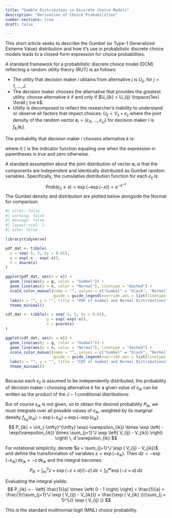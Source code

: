 ```yaml
---
title: "Gumble Distribution in Discrete Choice Models"
description: "Derivation of Choice Probabilities"
number-sections: true
draft: false

---
```


This short article seeks to describe the Gumbel (or Type-1 Generalized Extreme Value) distribution and how it's use in probabilistic discrete choice models leads to a closed-form expression for choice probabilities.

A standard framework for a probabilistic discrete choice model (DCM) reflecting a random utility theory (RUT) is as follows: 

 - The utility that decision maker $i$ obtains from alternative $j$ is $U_{ij}$, for $j = 1, \ldots, J$. 
 - The decision maker chooses the alternative that provides the greatest utility: choose alternative $k$ if and only if $U_{ik} > U_{ij} \hspace{1ex} \forall j \ne k$. 
 - Utility is decomposed to reflect the researcher's inability to understand or observe all factors that impact choices: $U_{ij} = V_{ij} + \varepsilon_{ij}$ where the joint density of the random vector $\mathbf{\varepsilon}_i = (\varepsilon_{i1}, \ldots, \varepsilon_{iJ})$ for decision maker $i$ is $f_{\mathbf{\varepsilon}_i}(\mathbf{\varepsilon}_i)$. 

The probability that decision maker $i$ chooses alternative $k$ is:

\begin{align*}
    P_{ik} 
    &= \text{Prob}\left( U_{ik} > U_{ij} \; \forall j \ne k \right)  &\\
    &= \text{Prob}\left( V_{ik} + \varepsilon_{ik} > V_{ij} + \varepsilon_{ij} \; \forall j \ne k \right)  &\\
    &= \text{Prob}\left( \varepsilon_{ij} < \varepsilon_{ik} + V_{ik} - V_{ij} \; \forall j \ne k \right)  &\\
    &= \int_{\varepsilon_i} I\left( \varepsilon_{ij} < \varepsilon_{ik} + V_{ik} - V_{ij} \; \forall j \ne k \right) \, f_{\mathbf{\varepsilon}_i}(\mathbf{\varepsilon}_i) \, d \mathbf{\varepsilon}_i &
\end{align*}

where $I(\cdot)$ is the indicator function equaling one when the expression in parentheses is true and zero otherwise.

A standard assumption about the joint distribution of vector $\mathbf{\varepsilon}_i$ is that the components are independent and identically distributed as Gumbel random variables. Specifically, the cumulative distribution function for each $\varepsilon_{ij}$ is:
$$ 
\text{Prob}(\varepsilon_{ij} \leq x) = \exp(-\exp(-x)) = e^{-e^{-x}} 
$$
The Gumbel density and distribution are plotted below alongside the Normal for comparison.

```r
#| error: false
#| warning: false
#| message: false
#| layout-ncol: 2
#| echo: false

library(tidyverse)

pdf_dat <- tibble(
  x = seq(-5, 5, by = 0.01),
  g = exp(-x - exp(-x)),
  n = dnorm(x)
)

ggplot(pdf_dat, aes(x = x)) +
  geom_line(aes(y = g, color = "Gumbel")) +
  geom_line(aes(y = n, color = "Normal"), linetype = "dashed") +
  scale_color_manual(name = "", values = c("Gumbel" = "black", "Normal" = "firebrick"),
                     guide = guide_legend(override.aes = list(linetype = 1:2))) +
  labs(x = "", y = "", title = "PDF of Gumbel and Normal Distributions") +
  theme_minimal()

cdf_dat <- tibble(x = seq(-5, 5, by = 0.01), 
                  g = exp(-exp(-x)),
                  n = pnorm(x)
)

ggplot(cdf_dat, aes(x = x)) +
  geom_line(aes(y = g, color = "Gumbel")) +
  geom_line(aes(y = n, color = "Normal"), linetype = "dashed") +
  scale_color_manual(name = "", values = c("Gumbel" = "black", "Normal" = "firebrick"),
                     guide = guide_legend(override.aes = list(linetype = 1:2))) +
  labs(x = "", y = "", title = "CDF of Gumbel and Normal Distributions") +
  theme_minimal()



```




Because each $\varepsilon_{ij}$ is assumed to be independently distributed, the probability of decision maker $i$ choosing alternative $k$ for a given value of $\varepsilon_{ik}$ can be written as the product of the $J-1$ conditional distributions:

\begin{align*}
    P_{ik} | \varepsilon_{ik}
    &= \prod_{j \ne k} \exp(-\exp(-\varepsilon_{ik})) &\\
    &= \exp \left( -\sum_{j \ne k} \exp \left( - ( \varepsilon_{ik} + V_{ik} - V_{ij}) \right) \right) &\\
    &= \exp \left( - \exp(\varepsilon_{ik}) \times \sum_{j \ne k} \exp \left( V_{ij} - V_{ik}) \right) \right) 
\end{align*}


Bur of course $\varepsilon_{ik}$ is not given, so to obtain the desired probability $P_{ik}$, we must integrate over all possible values of $\varepsilon_{ik}$, weighted by its marginal density $f_{\varepsilon_{ik}}(\varepsilon_{ik}) = \exp(-\varepsilon_{ik}) \times \exp ( -\exp(\varepsilon_{ik})$:
$$ 
P_{ik} = \int_{-\infty}^{\infty} \exp(-\varepsilon_{ik}) \times \exp \left( - \exp(\varepsilon_{ik}) \times \sum_{j=1}^J \exp \left( V_{ij} - V_{ik}) \right) \right) \, d \varepsilon_{ik} 
$$

For notational simplicity, denote $a = \sum_{j=1}^J \exp ( V_{ij} - V_{ik})$ and define the transformation of variables $z = \exp(-\varepsilon_{ik})$. Then $dz = -\exp(-\varepsilon_{ik}) \, d \varepsilon_{ik} = -z \, d \varepsilon_{ik}$ and the integral becomes:
$$
P_{ik} = \int_{\infty}^{0} z \times \exp ( - z \times a ) / (-z) \, dz = \int_{0}^{\infty} \exp (-z \times a ) \, dz
$$

Evaluating the integral yields:
$$
P_{ik} = - \left[ \frac{1}{a} \times \left( 0 - 1 \right) \right] = \frac{1}{a} = \frac{1}{\sum_{j=1}^J \exp ( V_{ij} - V_{ik})} = \frac{\exp ( V_{ik} )}{\sum_{j = 1}^{J} \exp ( V_{ij} )}
$$

This is the standard multinomial logit (MNL) choice probability.






